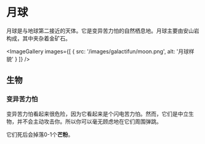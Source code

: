 
# 月球

月球是与地球第二接近的天体。它是变异苦力怕的自然栖息地。月球主要由安山岩构成，其中夹杂着金矿石。

<ImageGallery images={[
  { src: '/images/galactifun/moon.png', alt: '月球样貌' }
]} />

## 生物

### 变异苦力怕

变异苦力怕看起来很危险，因为它看起来是个闪电苦力怕。然而，它们是中立生物，并不会主动攻击你。所以你可以毫无顾虑地在它们周围弹跳。

它们死后会掉落0-1个**芒粉**。
